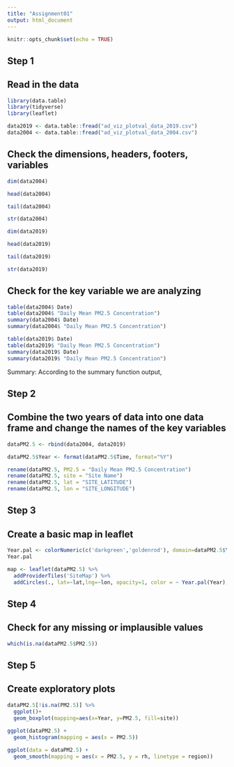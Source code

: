 ```yaml
---
title: "Assignment01"
output: html_document
---
```


```r
knitr::opts_chunk$set(echo = TRUE)
```

## Step 1

## Read in the data

```r
library(data.table)
library(tidyverse)
library(leaflet)
```

```r
data2019 <- data.table::fread("ad_viz_plotval_data_2019.csv")
data2004 <- data.table::fread("ad_viz_plotval_data_2004.csv")
```

## Check the dimensions, headers, footers, variables

```r
dim(data2004)

head(data2004)

tail(data2004)

str(data2004)

dim(data2019)

head(data2019)

tail(data2019)

str(data2019)
```

## Check for the key variable we are analyzing

```r
table(data2004$ Date)
table(data2004$ "Daily Mean PM2.5 Concentration")
summary(data2004$ Date)
summary(data2004$ "Daily Mean PM2.5 Concentration")

table(data2019$ Date)
table(data2019$ "Daily Mean PM2.5 Concentration")
summary(data2019$ Date)
summary(data2019$ "Daily Mean PM2.5 Concentration")
```

Summary: According to the summary function output, 

## Step 2

## Combine the two years of data into one data frame and change the names of the key variables

```r
dataPM2.5 <- rbind(data2004, data2019)

dataPM2.5$Year <- format(dataPM2.5$Time, format="%Y")

rename(dataPM2.5, PM2.5 = "Daily Mean PM2.5 Concentration")
rename(dataPM2.5, site = "Site Name")
rename(dataPM2.5, lat = "SITE_LATITUDE")
rename(dataPM2.5, lon = "SITE_LONGITUDE")
```

## Step 3

## Create a basic map in leaflet

```r
Year.pal <- colorNumeric(c('darkgreen','goldenrod'), domain=dataPM2.5$Year)
Year.pal

map <- leaflet(dataPM2.5) %>%
  addProviderTiles('SiteMap') %>% 
  addCircles(., lat=~lat,lng=~lon, opacity=1, color = ~ Year.pal(Year), fillOpacity=1, radius=100) %>% 
```

## Step 4

## Check for any missing or implausible values

```r
which(is.na(dataPM2.5$PM2.5))
```

## Step 5

## Create exploratory plots

```r
dataPM2.5[!is.na(PM2.5)] %>% 
  ggplot()+
  geom_boxplot(mapping=aes(x=Year, y=PM2.5, fill=site))
  
ggplot(dataPM2.5) + 
  geom_histogram(mapping = aes(x = PM2.5))

ggplot(data = dataPM2.5) + 
  geom_smooth(mapping = aes(x = PM2.5, y = rh, linetype = region))
```











































